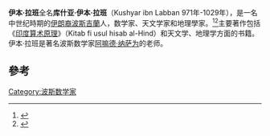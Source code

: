 '''伊本·拉班'''全名'''库什亚·伊本·拉班'''（Kushyar ibn Labban 971年-1029年），是一名中世纪時期的[[伊朗人|伊朗裔]][[波斯|波斯]][[吉兰省|吉蘭]]人，数学家、天文学家和地理學家。<ref>{{cite book | last = Hockey | first = Thomas | title = Biographical encyclopedia of astronomers | publisher = Springer | location = New York | year = 2014 | page=1074 | isbn = 9781441999184 |quote=Kushyar ibn Labban was an eminent Iranian astronomer known for his work on astronomical handbooks (zijes) in addition to his work in mathematics and astrology.}}</ref><ref>{{cite book | last = Selin | first = Helaine | title = Encyclopaedia of the history of science, technology, and medicine in non-western cultures | url = https://archive.org/details/encyclopaediahis00seli_136 | publisher = Springer | location = Berlin New York | year = 2008 | isbn = 9781402049606 | page=[https://archive.org/details/encyclopaediahis00seli_136/page/241 241] | accessdate=2 December 2016 | quote=Another important early treatise that publicized decimal numbers was Iranian mathematician and astronomer Kūshyār ibn Labbān’s (fl. 1000) Kitāb fī usūl hisāb al-hind (Principles of Hindu Reckoning), a leading arithmetic textbook.}}</ref>主要著作包括《[[印度算术原理|印度算术原理]]》（Kitab fi usul hisab al-Hind）和天文学、地理学方面的书籍。伊本·拉班是著名波斯数学家[[阿嘛德·纳萨为|阿嘛德·纳萨为]]的老师。

==參考==
{{reflist}}

[[Category:波斯数学家|Category:波斯数学家]]